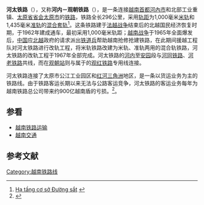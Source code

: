 {{noteTA
|G1=Railway
}}
{{Infobox rail system-route
| rail_name= 河太铁路<br />{{lang|vi|Đường sắt Hà Thái}}
| other_name= 
| name_bgcolor=
| box_width= 
| image=Ga Thai nguyen, phuong quang trung, tp Thainguyen, Việt Nam - panoramio.jpg
| imagesize=280px
| caption=[[太原站_(越南)|太原站]]附近路轨
| code_name=
| locale={{VNM}}
| service_type=
| network=[[越南铁路|越南铁路]]
| status=
| stations=14
| start=[[河内站|河内站]]
| end=[[观朝站|观朝站]]
| lines=[[單線鐵路|單線鐵路]]
| standard=
| main_stations=
| constructor=
| system_length= 75 km
| tracklength=
| max_speed=
| track_gauge=1,000／1,435 mm（混合轨）<ref>[https://www.railprofessional.com/news/vietnam-cambodia-rail-news-roundup  Vietnam and Cambodia rail news roundup]{{Dead link|date=2020年1月 |bot=InternetArchiveBot |fix-attempted=yes }}</ref>
| min_radius=
| max_grade=
| block_signal=[[半自动闭塞|半自动闭塞]]
| engine=
| electrified=
| control=
| begin_operation=1962年
| ridership=
| owner=[[越南铁路|越南铁路总公司]]
| operator=
| franchise=
| system_map=
| mapimage_width=
| route_map_title=
| route_map=
}}
'''河太铁路'''（{{lang-vi|'''Đường sắt Hà Thái'''}}），又称'''河内－观朝铁路'''（{{lang-vi|'''Đường sắt Hà Nội - Quan Triều'''}}），是一条连接[[越南|越南]][[首都|首都]][[河內市|河內市]]和北部工业重镇、[[太原省|太原省]][[首府|省会]][[太原市_(越南)|太原市]]的[[铁路|铁路]]，铁路全长296公里，采用[[轨距|轨距]]为1,000毫米[[米轨|米轨]]和1,435毫米[[准轨|准轨]]的[[混合轨|混合套轨]]<ref>[http://www.vr.com.vn/hientaihoatdong.html Hạ tầng cơ sở Đường sắt]  {{Wayback|url=http://www.vr.com.vn/hientaihoatdong.html |date=20111229063244 }}</ref>。这条铁路建于[[法越战争|法越战争]]结束后的北越国民经济恢复时期，于1962年建成通车，最初采用1,000毫米轨距；[[越南战争|越南战争]]于1965年全面爆发后，[[中国|中国]]应[[北越|北越]]政府的请求派出[[中国人民解放军铁道兵|铁道兵]]帮助越南抢修抢建铁路，在此期间援越工程队对河太铁路进行改轨工程，将米轨铁路改建为米轨、准轨两用的混合轨铁路，河太铁路的改轨工程于1967年全部完成。河太铁路的[[河内站|河内]]至[[安园站|安园]]段与[[河同铁路|河同铁路]]、[[河老铁路|河老铁路]]共线，而在[[观朝站|观朝站]]则与属于{{tsl|vi|Tập đoàn Công nghiệp Than - Khoáng sản Việt Nam|越南煤炭矿产工业集团}}的[[观红铁路|观红铁路]]专用线连接。

河太铁路连接了太原市公江工业园区和[[红河三角洲|红河三角洲]]地区，是一条以货运业务为主的铁路线。由于铁路客运长期以来无法与公路客运竞争，河太铁路的客运业务每年为越南铁路总公司带来约900亿越南盾的亏损。<ref>{{Cite web |url=http://thainguyentv.vn/defaultm.aspx?tabid=476&ID=120082&CateID=361 |title=Cần nhìn rộng hơn cho một quyết sách |accessdate=2014-09-14 |publisher=ĐÀI PHÁT THANH - TRUYỀN HÌNH THÁI NGUYÊN |date=2013-12-19 |deadurl=yes |archiveurl=https://web.archive.org/web/20150416200645/http://thainguyentv.vn/defaultm.aspx?tabid=476&ID=120082&CateID=361 |archivedate=2015-04-16 }}</ref>。

==参看==
*[[越南铁路运输|越南铁路运输]]
*[[越南交通|越南交通]]

==参考文献==
{{reflist}}

{{越南铁路运输}}
{{河太铁路}}

[[Category:越南铁路线|Category:越南铁路线]]